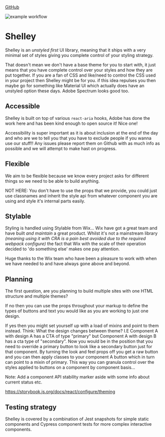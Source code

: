 
<Meta title="Introduction" />

[GitHub](https://github.com/action-is-hope/shelley)

![example workflow](https://github.com/action-is-hope/shelley/actions/workflows/main.yml/badge.svg)

# Shelley

Shelley is an _unstyled first_ UI library, meaning that it ships with a very minimal set of styles giving you complete control of your styling strategy.

That doesn't mean we don't have a base theme for you to start with, it just means that you have complete control over your styles and how they are put together. If you are a fan of CSS and like/need to control the CSS used in your project then Shelley might be for you. if this idea repulses you then maybe go for something like Material UI which actually does have an unstyled option these days. Adobe Spectrum looks good too.

## Accessible

Shelley is built on top of various `react-aria` hooks, Adobe has done the work here and has been kind enough to open source it! Nice one!

Accessibility is super important as it is about inclusion at the end of the day and who are we to tell you that you have to exclude people if you wanna use our stuff!! Any issues please report them on Github with as much info as possible and we will attempt to make hast on progress.

## Flexible

We aim to be flexible because we know every project asks for different things so we need to be able to build anything.

NOT HERE: You don't have to use the props that we provide, you could just use classnames and inherit the style api from whatever component you are using and style it's internal parts easily.

## Stylable

Styling is handled using Stylable from Wix... Wix have got a great team and have built _and maintain_ a great product. Whilst it's not a mainstream library _(meaning using it with CRA is a pain best avoided due to the required webpack configure)_ the fact that Wix with the scale of their operation decided to 'do something else' makes one pay attention.

Huge thanks to the Wix team who have been a pleasure to work with when we have needed to and have always gone above and beyond.

## Planning

The first question, are you planning to build multiple sites with one HTML structure and multiple themes?

If no then you can use the props throughout your markup to define the types of buttons and text you would like as you are working to just one design.

If yes then you might set yourself up with a load of mixins and point to them instead. Think: What the design changes between theme? I.E Component A with design A has a CTA of type "primary" but Component A with design B has a cta type of "secondary". Now you would be in the position that you need to override a primary button to look like a secondary button just for that component. By turning the look and feel props off you get a raw button and you can then apply classes to your component A button which in turn can point to a mixin of primary. This way you can granula control over the styles applied to buttons on a component by component basis...

Note: Add a component API stability marker aside with some info about current status etc.

https://storybook.js.org/docs/react/configure/theming

## Testing strategy

Shelley is covered by a combination of Jest snapshots for simple static components and Cypress component tests for more complex interactive components.
